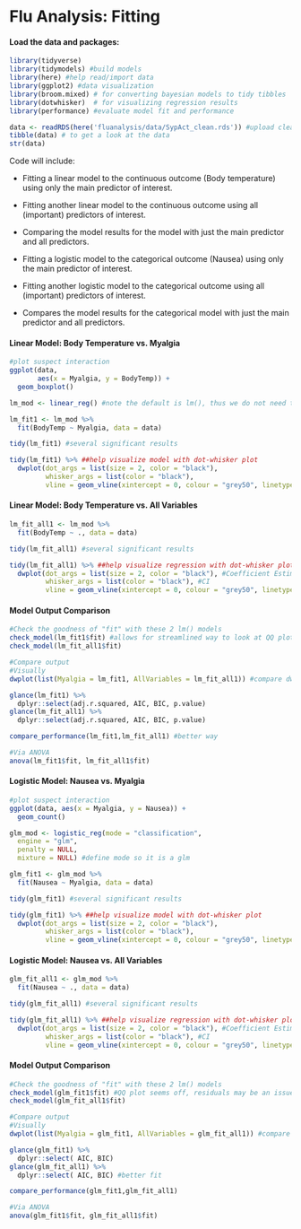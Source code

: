 # **Flu Analysis: Fitting**

#### Load the data and packages:

```r
library(tidyverse)
library(tidymodels) #build models
library(here) #help read/import data
library(ggplot2) #data visualization
library(broom.mixed) # for converting bayesian models to tidy tibbles
library(dotwhisker)  # for visualizing regression results
library(performance) #evaluate model fit and performance

data <- readRDS(here('fluanalysis/data/SypAct_clean.rds')) #upload cleaned data
tibble(data) # to get a look at the data
str(data)
```

Code will include:

- Fitting a linear model to the continuous outcome (Body temperature) using only the main predictor of interest.

- Fitting another linear model to the continuous outcome using all (important) predictors of interest.

- Comparing the model results for the model with just the main predictor and all predictors.

- Fitting a logistic model to the categorical outcome (Nausea) using only the main predictor of interest.

- Fitting another logistic model to the categorical outcome using all (important) predictors of interest.

- Compares the model results for the categorical model with just the main predictor and all predictors.

#### Linear Model: Body Temperature vs. Myalgia

```r
#plot suspect interaction
ggplot(data,
       aes(x = Myalgia, y = BodyTemp)) + 
  geom_boxplot()

lm_mod <- linear_reg() #note the default is lm(), thus we do not need to "set" the computational engine

lm_fit1 <- lm_mod %>% 
  fit(BodyTemp ~ Myalgia, data = data)

tidy(lm_fit1) #several significant results

tidy(lm_fit1) %>% ##help visualize model with dot-whisker plot
  dwplot(dot_args = list(size = 2, color = "black"),
         whisker_args = list(color = "black"),
         vline = geom_vline(xintercept = 0, colour = "grey50", linetype = 2))
```

#### Linear Model: Body Temperature vs. All Variables

```r
lm_fit_all1 <- lm_mod %>% 
  fit(BodyTemp ~ ., data = data)

tidy(lm_fit_all1) #several significant results

tidy(lm_fit_all1) %>% ##help visualize regression with dot-whisker plot w/ 95% CI
  dwplot(dot_args = list(size = 2, color = "black"), #Coefficient Estimates
         whisker_args = list(color = "black"), #CI
         vline = geom_vline(xintercept = 0, colour = "grey50", linetype = 2))
```

#### Model Output Comparison

```r
#Check the goodness of "fit" with these 2 lm() models
check_model(lm_fit1$fit) #allows for streamlined way to look at QQ plot, normality, etc
check_model(lm_fit_all1$fit)

#Compare output
#Visually
dwplot(list(Myalgia = lm_fit1, AllVariables = lm_fit_all1)) #compare dwplots

glance(lm_fit1) %>%
  dplyr::select(adj.r.squared, AIC, BIC, p.value)
glance(lm_fit_all1) %>%
  dplyr::select(adj.r.squared, AIC, BIC, p.value)

compare_performance(lm_fit1,lm_fit_all1) #better way

#Via ANOVA
anova(lm_fit1$fit, lm_fit_all1$fit)

```

#### Logistic Model: Nausea vs. Myalgia

```r
#plot suspect interaction
ggplot(data, aes(x = Myalgia, y = Nausea)) + 
  geom_count()

glm_mod <- logistic_reg(mode = "classification",
  engine = "glm",
  penalty = NULL,
  mixture = NULL) #define mode so it is a glm

glm_fit1 <- glm_mod %>% 
  fit(Nausea ~ Myalgia, data = data)

tidy(glm_fit1) #several significant results

tidy(glm_fit1) %>% ##help visualize model with dot-whisker plot
  dwplot(dot_args = list(size = 2, color = "black"),
         whisker_args = list(color = "black"),
         vline = geom_vline(xintercept = 0, colour = "grey50", linetype = 2))
```

#### Logistic Model: Nausea vs. All Variables

```r
glm_fit_all1 <- glm_mod %>% 
  fit(Nausea ~ ., data = data)

tidy(glm_fit_all1) #several significant results

tidy(glm_fit_all1) %>% ##help visualize regression with dot-whisker plot w/ 95% CI
  dwplot(dot_args = list(size = 2, color = "black"), #Coefficient Estimates
         whisker_args = list(color = "black"), #CI
         vline = geom_vline(xintercept = 0, colour = "grey50", linetype = 2))
```

#### Model Output Comparison

```r
#Check the goodness of "fit" with these 2 lm() models
check_model(glm_fit1$fit) #QQ plot seems off, residuals may be an issue
check_model(glm_fit_all1$fit)

#Compare output
#Visually
dwplot(list(Myalgia = glm_fit1, AllVariables = glm_fit_all1)) #compare dwplots

glance(glm_fit1) %>%
  dplyr::select( AIC, BIC)
glance(glm_fit_all1) %>%
  dplyr::select( AIC, BIC) #better fit

compare_performance(glm_fit1,glm_fit_all1)

#Via ANOVA
anova(glm_fit1$fit, glm_fit_all1$fit)
```

